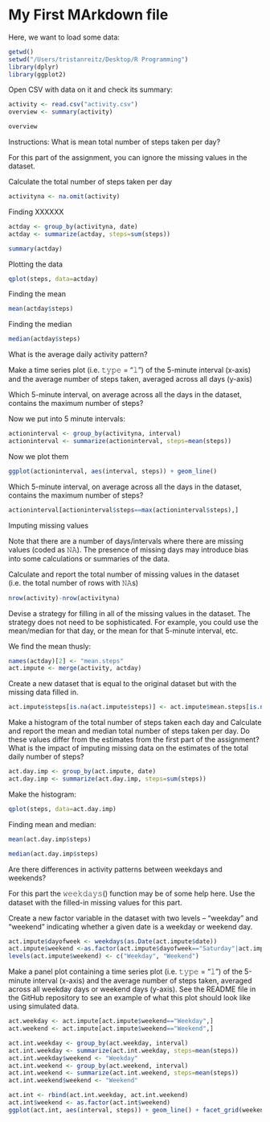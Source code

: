 My First MArkdown file
========================

Here, we want to load some data:
```r
getwd()
setwd("/Users/tristanreitz/Desktop/R Programming")
library(dplyr)
library(ggplot2)
```

Open CSV with data on it and check its summary:

```r
activity <- read.csv("activity.csv")
overview <- summary(activity)

overview
```

Instructions: What is mean total number of steps taken per day?

For this part of the assignment, you can ignore the missing values in the dataset.

Calculate the total number of steps taken per day

```r
activityna <- na.omit(activity)

```

Finding XXXXXX

```r
actday <- group_by(activityna, date)
actday <- summarize(actday, steps=sum(steps))

summary(actday)
```

Plotting the data


```r

qplot(steps, data=actday)

```

Finding the mean

```r
mean(actday$steps)

```
Finding the median 
```r
median(actday$steps)
```
What is the average daily activity pattern?

Make a time series plot (i.e. 𝚝𝚢𝚙𝚎 = "𝚕") of the 5-minute interval (x-axis) and the average number of steps taken, averaged across all days (y-axis)

Which 5-minute interval, on average across all the days in the dataset, contains the maximum number of steps?


Now we put into 5 minute intervals:

```r
actioninterval <- group_by(activityna, interval)
actioninterval <- summarize(actioninterval, steps=mean(steps))
```

Now we plot them
```r
ggplot(actioninterval, aes(interval, steps)) + geom_line()
```

Which 5-minute interval, on average across all the days in the dataset, contains the maximum number of steps?

```r
actioninterval[actioninterval$steps==max(actioninterval$steps),]
```


Imputing missing values

Note that there are a number of days/intervals where there are missing values (coded as 𝙽𝙰). The presence of missing days may introduce bias into some calculations or summaries of the data.

Calculate and report the total number of missing values in the dataset (i.e. the total number of rows with 𝙽𝙰s)

```r
nrow(activity)-nrow(activityna)
```

Devise a strategy for filling in all of the missing values in the dataset. The strategy does not need to be sophisticated. For example, you could use the mean/median for that day, or the mean for that 5-minute interval, etc.

We find the mean thusly:
```r
names(actday)[2] <- "mean.steps"
act.impute <- merge(activity, actday)
```


Create a new dataset that is equal to the original dataset but with the missing data filled in.

```r
act.impute$steps[is.na(act.impute$steps)] <- act.impute$mean.steps[is.na(act.impute$steps)]
```

Make a histogram of the total number of steps taken each day and Calculate and report the mean and median total number of steps taken per day. Do these values differ from the estimates from the first part of the assignment? What is the impact of imputing missing data on the estimates of the total daily number of steps?


```r
act.day.imp <- group_by(act.impute, date)
act.day.imp <- summarize(act.day.imp, steps=sum(steps))
```


Make the histogram:

```r
qplot(steps, data=act.day.imp)
```

Finding mean and median:

```r
mean(act.day.imp$steps)
```

```r
median(act.day.imp$steps)
```

Are there differences in activity patterns between weekdays and weekends?

For this part the 𝚠𝚎𝚎𝚔𝚍𝚊𝚢𝚜() function may be of some help here. Use the dataset with the filled-in missing values for this part.





Create a new factor variable in the dataset with two levels – “weekday” and “weekend” indicating whether a given date is a weekday or weekend day.

```r
act.impute$dayofweek <- weekdays(as.Date(act.impute$date))
act.impute$weekend <-as.factor(act.impute$dayofweek=="Saturday"|act.impute$dayofweek=="Sunday")
levels(act.impute$weekend) <- c("Weekday", "Weekend")
```


Make a panel plot containing a time series plot (i.e. 𝚝𝚢𝚙𝚎 = "𝚕") of the 5-minute interval (x-axis) and the average number of steps taken, averaged across all weekday days or weekend days (y-axis). See the README file in the GitHub repository to see an example of what this plot should look like using simulated data.

```r
act.weekday <- act.impute[act.impute$weekend=="Weekday",]
act.weekend <- act.impute[act.impute$weekend=="Weekend",]
```


```r
act.int.weekday <- group_by(act.weekday, interval)
act.int.weekday <- summarize(act.int.weekday, steps=mean(steps))
act.int.weekday$weekend <- "Weekday"
act.int.weekend <- group_by(act.weekend, interval)
act.int.weekend <- summarize(act.int.weekend, steps=mean(steps))
act.int.weekend$weekend <- "Weekend"
```


```r
act.int <- rbind(act.int.weekday, act.int.weekend)
act.int$weekend <- as.factor(act.int$weekend)
ggplot(act.int, aes(interval, steps)) + geom_line() + facet_grid(weekend ~ .)
```






